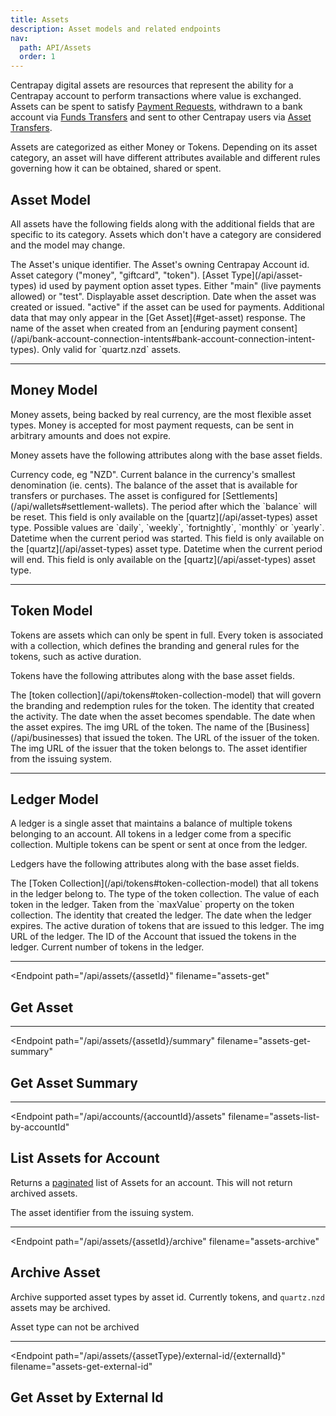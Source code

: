 ```yaml
---
title: Assets
description: Asset models and related endpoints
nav:
  path: API/Assets
  order: 1
---
```



Centrapay digital assets are resources that represent the ability for a
Centrapay account to perform transactions where value is exchanged. Assets can
be spent to satisfy [Payment Requests](/api/payment-requests), withdrawn to a bank account via
[Funds Transfers](/api/funds-transfers) and sent to other Centrapay users via [Asset Transfers](/api/asset-transfers).

Assets are categorized as either Money or Tokens. Depending on its
asset category, an asset will have different attributes available and different
rules governing how it can be obtained, shared or spent.

## Asset Model

All assets have the following fields along with the additional fields that are
specific to its category. Assets which don't have a category are considered <Badge type="experimental" />
and the model may change.


<Properties>
  <Property name="id" type="string">
    The Asset's unique identifier.
  </Property>

  <Property name="accountId" type="string">
    The Asset's owning Centrapay Account id.
  </Property>

  <Property name="category" type="string">
    Asset category ("money", "giftcard", "token").
  </Property>

  <Property name="type" type="string">
    [Asset Type](/api/asset-types) id used by payment option asset types.
  </Property>

  <Property name="liveness" type="string">
    Either "main" (live payments allowed) or "test".
  </Property>

  <Property name="description" type="string">
    Displayable asset description.
  </Property>

  <Property name="createdAt" type="timestamp">
    Date when the asset was created or issued.
  </Property>

  <Property name="status" type="string">
    "active" if the asset can be used for payments.
  </Property>

  <Property name="meta" type="object" experimental="true">
    Additional data that may only appear in the [Get Asset](#get-asset) response.
  </Property>

  <Property name="name" type="string" experimental="true">
    The name of the asset when created from an [enduring payment consent](/api/bank-account-connection-intents#bank-account-connection-intent-types). Only valid for `quartz.nzd` assets.
  </Property>
</Properties>

---

## Money Model

Money assets, being backed by real currency, are the most flexible asset types.
Money is accepted for most payment requests, can be sent in arbitrary amounts
and does not expire.

Money assets have the following attributes along with the base asset fields.


<Properties>
  <Property name="currency" type="string">
    Currency code, eg "NZD".
  </Property>

  <Property name="balance" type="BigNumber">
    Current balance in the currency's smallest denomination (ie. cents).
  </Property>

  <Property name="availableBalance" type="BigNumber">
    The balance of the asset that is available for transfers or purchases.
  </Property>

  <Property name="settlement" type="boolean" experimental>
    The asset is configured for [Settlements](/api/wallets#settlement-wallets).
  </Property>

  <Property name="period" type="string" experimental>
    The period after which the `balance` will be reset. This field is only available on the [quartz](/api/asset-types) asset type. Possible values are `daily`, `weekly`, `fortnightly`, `monthly` or `yearly`.
  </Property>

  <Property name="periodStartedAt" type="timestamp" experimental>
    Datetime when the current period was started. This field is only available on the [quartz](/api/asset-types) asset type.
  </Property>

  <Property name="periodEndingAt" type="timestamp" experimental>
    Datetime when the current period will end. This field is only available on the [quartz](/api/asset-types) asset type.
  </Property>
</Properties>

---

## Token Model <Badge type="experimental"/>

Tokens are assets which can only be spent in full. Every token is associated with a collection, which defines the branding and general rules for the tokens, such as active duration.

Tokens have the following attributes along with the base asset fields.


<Properties>
  <Property name="collectionId" type="string">
    The [token collection](/api/tokens#token-collection-model) that will govern the branding and redemption rules for the token.
  </Property>

  <Property name="createdBy" type="crn">
    The identity that created the activity.
  </Property>

  <Property name="activeFrom" type="timestamp">
    The date when the asset becomes spendable.
  </Property>

  <Property name="expiresAt" type="timestamp">
    The date when the asset expires.
  </Property>

  <Property name="img" type="string">
    The img URL of the token.
  </Property>

  <Property name="issuer" type="string">
    The name of the [Business](/api/businesses) that issued the token.
  </Property>

  <Property name="issuerWebsite" type="String">
    The URL of the issuer of the token.
  </Property>

  <Property name="issuerImg" type="string">
    The img URL of the issuer that the token belongs to.
  </Property>

  <Property name="externalId" type="String">
    The asset identifier from the issuing system.
  </Property>
</Properties>

---

## Ledger Model <Badge type="experimental"/>

A ledger is a single asset that maintains a balance of multiple tokens belonging to an account. All tokens in a ledger come from a specific collection. Multiple tokens can be spent or sent at once from the ledger.

Ledgers have the following attributes along with the base asset fields.

<Properties>
  <Property name="collectionId" type="string">
    The [Token Collection](/api/tokens#token-collection-model) that all tokens in the ledger belong to.
  </Property>

  <Property name="collectionType" type="string">
    The type of the token collection.
  </Property>

  <Property name="tokenValue" type="monetary">
    The value of each token in the ledger. Taken from the `maxValue` property on the token collection.
  </Property>

  <Property name="createdBy" type="crn">
    The identity that created the ledger.
  </Property>

  <Property name="expiresAt" type="timestamp">
    The date when the ledger expires.
  </Property>

  <Property name="balanceExpiresAfter" type="object">
    The active duration of tokens that are issued to this ledger.
  </Property>

  <Property name="img" type="string">
    The img URL of the ledger.
  </Property>

  <Property name="issuerAccountId" type="string">
    The ID of the Account that issued the tokens in the ledger.
  </Property>

  <Property name="balance" type="BigNumber">
    Current number of tokens in the ledger.
  </Property>

</Properties>

---

<Endpoint
  path="/api/assets/{assetId}"
  filename="assets-get"
>
  ## Get Asset
</Endpoint>

---

<Endpoint
  path="/api/assets/{assetId}/summary"
  filename="assets-get-summary"
>
  ## Get Asset Summary
</Endpoint>

---

<Endpoint
  path="/api/accounts/{accountId}/assets"
  filename="assets-list-by-accountId"
>
  ## List Assets for Account

  Returns a [paginated](/api/pagination) list of Assets for an account. This will not return archived assets.

  <Properties>
    <Property name="externalId" type="string">
      The asset identifier from the issuing system.
    </Property>
  </Properties>
</Endpoint>

---

<Endpoint
  path="/api/assets/{assetId}/archive"
  filename="assets-archive"
>
  ## Archive Asset

  Archive supported asset types by asset id. Currently tokens, and `quartz.nzd` assets may be archived.

  <Properties heading="Errors">
    <Error code="403" message="UNSUPPORTED_ASSET_TYPE">
      Asset type can not be archived
    </Error>
  </Properties>
</Endpoint>

---

<Endpoint
  path="/api/assets/{assetType}/external-id/{externalId}"
  filename="assets-get-external-id"
>
  ## Get Asset by External Id
</Endpoint>
